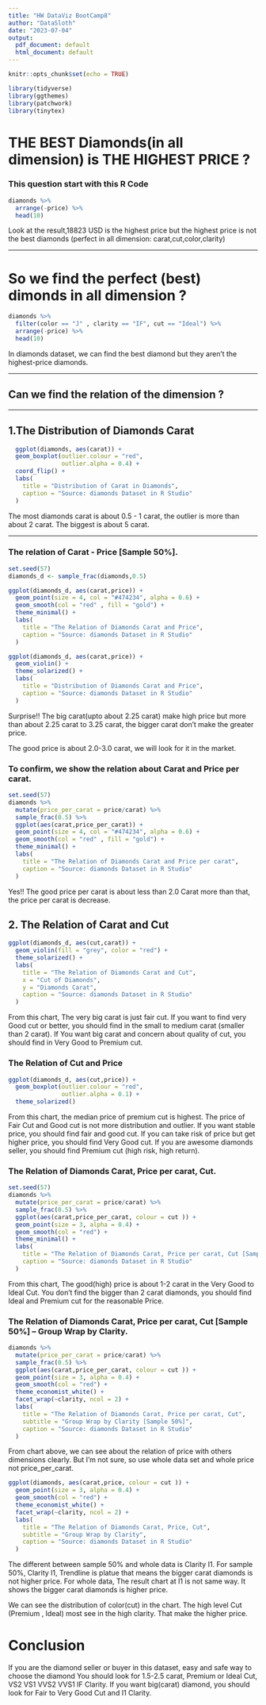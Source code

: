 ---
title: "HW DataViz BootCamp8"
author: "DataSloth"
date: "2023-07-04"
output:
  pdf_document: default
  html_document: default
---

```{r setup, include=FALSE}
knitr::opts_chunk$set(echo = TRUE)
```


```{r message=FALSE, warning=FALSE, include=FALSE}
library(tidyverse)
library(ggthemes)
library(patchwork)
library(tinytex)
```

# THE BEST Diamonds(in all dimension) is THE HIGHEST PRICE ?

### This question start with this R Code

```{r}
diamonds %>%
  arrange(-price) %>%
  head(10)
```

Look at the result,18823 USD is the highest price but the highest price is not the best diamonds (perfect in all dimension: carat,cut,color,clarity)

------------------------------------------------------------------------

# So we find the perfect (best) dimonds in all dimension ?

```{r}
diamonds %>%
  filter(color == "J" , clarity == "IF", cut == "Ideal") %>%
  arrange(-price) %>%
  head(10)
```

In diamonds dataset, we can find the best diamond but they aren't the highest-price diamonds.

------------------------------------------------------------------------

## Can we find the relation of the dimension ?

-----------------------------------------------------------------------

## 1.The Distribution of Diamonds Carat

```{r}
  ggplot(diamonds, aes(carat)) +
  geom_boxplot(outlier.colour = "red",
               outlier.alpha = 0.4) +
  coord_flip() +
  labs(
    title = "Distribution of Carat in Diamonds",
    caption = "Source: diamonds Dataset in R Studio"
  )
```

The most diamonds carat is about 0.5 - 1 carat, the outlier is more than about 2 carat. The biggest is about 5 carat.

------------------------------------------------------------------------

### The relation of Carat - Price [Sample 50%].

```{r}
set.seed(57)
diamonds_d <- sample_frac(diamonds,0.5)

ggplot(diamonds_d, aes(carat,price)) +
  geom_point(size = 4, col = "#474234", alpha = 0.6) +
  geom_smooth(col = "red" , fill = "gold") +
  theme_minimal() +
  labs(
    title = "The Relation of Diamonds Carat and Price",
    caption = "Source: diamonds Dataset in R Studio"
  )

ggplot(diamonds_d, aes(carat,price)) +
  geom_violin() +
  theme_solarized() +
  labs(
    title = "Distribution of Diamonds Carat and Price",
    caption = "Source: diamonds Dataset in R Studio"
  )

```

Surprise!! The big carat(upto about 2.25 carat) make high price but more than about 2.25 carat to 3.25 carat, the bigger carat don't make the greater price.

The good price is about 2.0-3.0 carat, we will look for it in the market.

### To confirm, we show the relation about Carat and Price per carat.

```{r}
set.seed(57)
diamonds %>%
  mutate(price_per_carat = price/carat) %>%
  sample_frac(0.5) %>%
  ggplot(aes(carat,price_per_carat)) +
  geom_point(size = 4, col = "#474234", alpha = 0.6) +
  geom_smooth(col = "red" , fill = "gold") +
  theme_minimal() +
  labs(
    title = "The Relation of Diamonds Carat and Price per carat",
    caption = "Source: diamonds Dataset in R Studio"
  )
```


Yes!! The good price per carat is about less than 2.0 Carat more than that, the price per carat is decrease.

## 2. The Relation of Carat and Cut

```{r}
ggplot(diamonds_d, aes(cut,carat)) +
  geom_violin(fill = "grey", color = "red") +
  theme_solarized() +
  labs(
    title = "The Relation of Diamonds Carat and Cut",
    x = "Cut of Diamonds",
    y = "Diamonds Carat",
    caption = "Source: diamonds Dataset in R Studio"
  ) 
```


From this chart, The very big carat is just fair cut. If you want to find very Good cut or better, you should find in the small to medium carat (smaller than 2 carat). If You want big carat and concern about quality of cut, you should find in Very Good to Premium cut.

### The Relation of Cut and Price


```{r}
ggplot(diamonds_d, aes(cut,price)) +
  geom_boxplot(outlier.colour = "red",
               outlier.alpha = 0.1) +
  theme_solarized()
```

From this chart, the median price of premium cut is highest. The price of Fair Cut and Good cut is not more distribution and outlier. If you want stable price, you should find fair and good cut. If you can take risk of price but get higher price, you should find Very Good cut. If you are awesome diamonds seller, you should find Premium cut (high risk, high return).

### The Relation of Diamonds Carat, Price per carat, Cut.

```{r}
set.seed(57)
diamonds %>%
  mutate(price_per_carat = price/carat) %>%
  sample_frac(0.5) %>%
  ggplot(aes(carat,price_per_carat, colour = cut )) +
  geom_point(size = 3, alpha = 0.4) +
  geom_smooth(col = "red") +
  theme_minimal() +
  labs(
    title = "The Relation of Diamonds Carat, Price per carat, Cut [Sample 50%]",
    caption = "Source: diamonds Dataset in R Studio"
  )
```

From this chart, The good(high) price is about 1-2 carat in the Very Good to Ideal Cut. You don't find the bigger than 2 carat diamonds, you should find Ideal and Premium cut for the reasonable Price.

### The Relation of Diamonds Carat, Price per carat, Cut [Sample 50%] -- Group Wrap by Clarity.


```{r}
diamonds %>%
  mutate(price_per_carat = price/carat) %>%
  sample_frac(0.5) %>%
  ggplot(aes(carat,price_per_carat, colour = cut )) +
  geom_point(size = 3, alpha = 0.4) +
  geom_smooth(col = "red") +
  theme_economist_white() +
  facet_wrap(~clarity, ncol = 2) +
  labs(
    title = "The Relation of Diamonds Carat, Price per carat, Cut",
    subtitle = "Group Wrap by Clarity [Sample 50%]",
    caption = "Source: diamonds Dataset in R Studio"
  )
```


From chart above, we can see about the relation of price with others dimensions clearly. But I'm not sure, so use whole data set and whole price not price_per_carat.


```{r}
ggplot(diamonds, aes(carat,price, colour = cut )) +
  geom_point(size = 3, alpha = 0.4) +
  geom_smooth(col = "red") +
  theme_economist_white() +
  facet_wrap(~clarity, ncol = 2) +
  labs(
    title = "The Relation of Diamonds Carat, Price, Cut",
    subtitle = "Group Wrap by Clarity",
    caption = "Source: diamonds Dataset in R Studio"
  )
```



The different between sample 50% and whole data is Clarity I1. For sample 50%, Clarity I1, Trendline is platue that means the bigger carat diamonds is not higher price. For whole data, The result chart at I1 is not same way. It shows the bigger carat diamonds is higher price.


We can see the distribution of color(cut) in the chart. The high level Cut (Premium , Ideal) most see in the high clarity. That make the higher price.

# Conclusion

If you are the diamond seller or buyer in this dataset, easy and safe way to choose the diamond You should look for 1.5-2.5 carat, Premium or Ideal Cut, VS2 VS1 VVS2 VVS1 IF Clarity. If you want big(carat) diamond, you should look for Fair to Very Good Cut and I1 Clarity.

